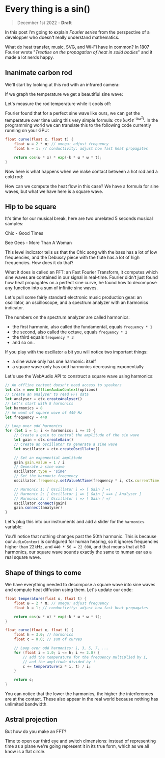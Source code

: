 # Every thing is a sin()

> December 1st 2022 - **Draft**


In this post I'm going to explain _Fourier series_ from the perspective of a developper who doesn't really understand mathematics.

What do heat transfer, music, SVG, and Wi-Fi have in common? In 1807 Fourier wrote "_Treatise on the propagation of heat in solid bodies_" and it made a lot nerds happy.

## Inanimate carbon rod

We'll start by looking at this rod with an infrared camera:

<GlowingRod model="simple" />

If we graph the temperature we get a beautifiul sine wave:

<HeatGraph model="simple" />

Let's measure the rod temperature while it cools off:

<Box display="flex" flexDirection="row">
    <GlowingRod cool model="simple" />
    <HeatGraph cool model="simple" />
</Box>
<HeatGraph3D model="simple" />


<KatexStyles />

Fourier found that for a perfect sine wave like ours, we can get the temperature over time using this very simple formula: $\cos(\omega x)e^{-k\omega^2t}$. In the programming world we can translate this to the following code currently running on your GPU:

```glsl
float curve(float x, float t) {
    float ω = 2 * π; // omega: adjust frequency
    float k = 1; // conductivity: adjust how fast heat propagates

    return cos(ω * x) * exp(-k * ω * ω * t);
}
```

<HeatGraph3D model="simple" toolbox />

Now here is what happens when we make contact between a hot rod and a cold rod:

<Box display="flex" flexDirection="row">
    <ContactRod cool model="contact" delay={0.2} />
    <HeatGraph cool model="contact" delay={0.2} />
</Box>
<HeatGraph3D model="contact" delay={0.2} />

How can we compute the heat flow in this case? We have a formula for sine waves, but what we have here is a square wave.

## Hip to be square

It's time for our musical break, here are two unrelated 5 seconds musical samples:

<Box display="flex" flexDirection="row" width="100%" textAlign="center">
    <Box flex={1}>
        <p>Chic - Good Times</p>
    </Box>
    <Box flex={1}>
        <p>Bee Gees - More Than A Woman</p>
    </Box>
</Box>

This level indicator tells us that the Chic song with the bass has a lot of low frequencies, and the Debussy piece with the flute has a lot of high frequencies. How does it do that?

What it does is called an FFT: an Fast Fourier Transform, it computes which sine waves are contained in our signal in real-time. Fourier didn't just found how heat propagates on a perfect sine curve, he found how to decompose any function into a sum of infinite sine waves.

Let's pull some fairly standard electronic music production gear: an oscillator, an oscilloscope, and a spectrum analyzer with an harmonics indicator.

<Oscilloscope />

The numbers on the spectrum analyzer are called harmonics:

-   the first harmonic, also called the fundamental, equals `frequency * 1`
-   the second, also called the octave, equals `frequency * 2`
-   the third equals `frequency * 3`
-   and so on..

If you play with the oscillator a bit you will notice two important things:

-   a sine wave only has one harmonic: itself
-   a square wave only has odd harmonics decreasing exponentially

Let's use the WebAudio API to construct a square wave using harmonics:

```js
// An offline context doesn't need access to speakers
let ctx = new OfflineAudioContext(options)
// Create an analyser to read FFT data
let analyser = ctx.createAnalyser()
// Let's start with 8 harmonics
let harmonics = 8
// We want of square wave of 440 Hz
let frequency = 440

// Loop over odd harmonics
for (let i = 1; i <= harmonics; i += 2) {
    // Create a gain to control the amplitude of the sin wave
    let gain = ctx.createGain()
    // Create an oscillator to generate a sine wave
    let oscillator = ctx.createOscillator()

    // Set an exponential amplitude
    gain.gain.value = 1 / i
    // Generate a sine wave
    oscillator.type = 'sine'
    // Set the harmonic frequency
    oscillator.frequency.setValueAtTime(frequency * i, ctx.currentTime)

    // Harmonic 1: [ Oscillator ] => [ Gain ] =\
    // Harmonic 2: [ Oscillator ] => [ Gain ] ==> [ Analyser ]
    // Harmonic 3: [ Oscillator ] => [ Gain ] =/
    oscillator.connect(gain)
    gain.connect(analyser)
}
```

Let's plug this into our instruments and add a slider for the `harmonics` variable:

<Oscilloscope model="compose" />

You'll notice that nothing changes past the 50th harmonic. This is because our `AudioContext` is configured for human hearing, so it ignores frequencies higher than 22kHz, and `440 * 50 = 22_000`, and that means that at 50 harmonics, our square wave sounds exactly the same to human ear as a real square wave.

## Shape of things to come

We have everything needed to decompose a square wave into sine waves and compute heat diffusion using them. Let's update our code:

```glsl
float temperature(float x, float t) {
    float ω = 2 * π; // omega: adjust frequency
    float k = 1; // conductivity: adjust how fast heat propagates

    return cos(ω * x) * exp(-k * ω * ω * t);
}

float curve(float x, float t) {
    float h = 3.0; // harmonics
    float c = 0.0; // sum of curves

    // Loop over odd harmonics: 1, 3, 5, 7, ...
    for (float i = 1.0; i <= h; i += 2.0) {
        // add the temperature for the frequency multiplied by i,
        // and the amplitude divided by i
        c += temperature(x * i, t) / i;
    }

    return c;
}
```

<HeatGraph3D model="simple" toolbox harmonics o={1} k={4} />

You can notice that the lower the harmonics, the higher the interferences are at the contact. These also appear in the real world because nothing has unlimited bandwidth.

## Astral projection

But how do you make an FFT?

Time to open our third eye and switch dimensions: instead of representing time as a plane we're going represent it in its true form, which as we all know is a flat circle.
